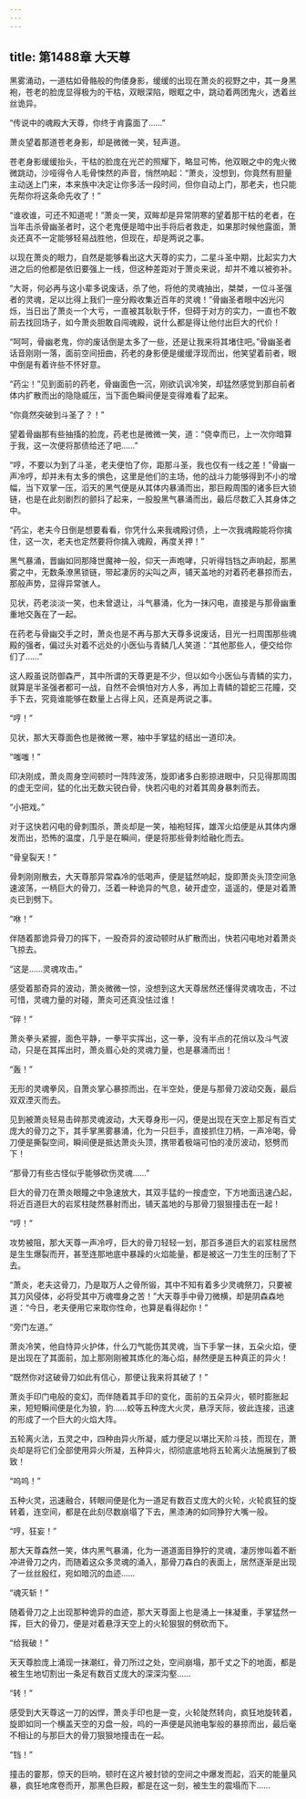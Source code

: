 ```yaml
---
---
---
```

title: 第1488章 大天尊
---



黑雾涌动，一道枯如骨骼般的佝偻身影，缓缓的出现在萧炎的视野之中，其一身黑袍，苍老的脸庞显得极为的干枯，双眼深陷，眼眶之中，跳动着两团鬼火，透着丝丝诡异。

“传说中的魂殿大天尊，你终于肯露面了……”

萧炎望着那道苍老身影，却是微微一笑，轻声道。

苍老身影缓缓抬头，干枯的脸庞在光芒的照耀下，略显可怖，他双眼之中的鬼火微微跳动，沙哑得令人毛骨悚然的声音，悄然响起：“萧炎，没想到，你竟然有胆量主动送上门来，本来族中决定让你多活一段时间，但你自动上门，那老夫，也只能先帮你将这条命先收了！”

“谁收谁，可还不知道呢！”萧炎一笑，双眸却是异常阴寒的望着那干枯的老者，在当年击杀骨幽圣者时，这个老鬼便是暗中出手将后者救走，如果那时候他露面，萧炎还真不一定能够轻易战胜他，但现在，却是两说之事。

以现在萧炎的眼力，自然是能够看出这大天尊的实力，二星斗圣中期，比起实力大进之后的他都是依旧要强上一线，但这种差距对于萧炎来说，却并不难以被弥补。

“大哥，何必再与这小辈多说废话，杀了他，将他的灵魂抽出，桀桀，一位斗圣强者的灵魂，足以比得上我们一座分殿收集近百年的灵魂！”骨幽圣者眼中凶光闪烁，当日出了萧炎一个大亏，一直被其耿耿于怀，但碍于对方的实力，一直也不敢前去找回场子，如今萧炎胆敢自闯魂殿，说什么都是得让他付出巨大的代价！

“呵呵，骨幽老鬼，你的废话倒是太多了一些，还是让我来将其堵住吧。”骨幽圣者话音刚刚一落，面前空间扭曲，药老的身影便是缓缓浮现而出，他笑望着前者，眼中倒是有着许些不怀好意。

“药尘！”见到面前的药老，骨幽面色一沉，刚欲讥讽冷笑，却猛然感觉到那自前者体内扩散而出的隐隐威压，当下面色瞬间便是变得难看了起来。

“你竟然突破到斗圣了？！”

望着骨幽那有些抽搐的脸庞，药老也是微微一笑，道：“侥幸而已，上一次你暗算于我，这一次便将那债给还了吧……”

“哼，不要以为到了斗圣，老夫便怕了你，距那斗圣，我也仅有一线之差！”骨幽一声冷哼，却并未有太多的惧色，这里是他们的主场，他的战斗力能够得到不小的增幅，当下双掌一压，滔天的黑气便是从其体内暴涌而出，那巨殿周围的诸多巨大锁链，也是在此刻剧烈的颤抖了起来，一股股黑气暴涌而出，最后尽数汇入其身体之中。

“药尘，老夫今日倒是想要看看，你凭什么来我魂殿讨债，上一次我魂殿能将你擒住，这一次，老夫也定然要将你擒入魂殿，再度关押！”

黑气暴涌，晋幽如同那降世魔神一般，仰天一声咆哮，只听得铛铛之声响起，那黑雾之中，无数条潦黑锁链，带起凄厉的尖叫之声，铺天盖地的对着药老暴掠而去，那般声势，显得异常骇人。

见状，药老淡淡一笑，也未曾退让，斗气暴涌，化为一抹闪电，直接是与那骨幽重重地交轰在了一起。

在药老与骨幽交手之时，萧炎也是不再与那大天尊多说废话，目光一扫周围那些魂殿的强者，偏过头对着不远处的小医仙与青鳞几人笑道：“其他那些人，便交给你们了……”

这人殿虽说防御森严，其中所谓的天尊更是不少，但以如今小医仙与青鳞的实力，就算是半圣强者都可一战，自然不会惧怕对方人多，再加上青鳞的碧蛇三花瞳，交手下去，究竟谁能够在数量上占得上风，还真是两说之事。

“哼！”

见状，那大天尊面色也是微微一寒，袖中手掌猛的结出一道印决。

“嗤嗤！”

印决刚成，萧炎周身空间顿时一阵阵波荡，旋即诸多白影掠进眼中，只见得那周围的虚无空间，猛的化出无数尖锐白骨，快若闪电的对着其周身暴刺而去。

“小把戏。”

对于这快若闪电的骨刺围杀，萧炎却是一笑，袖袍轻挥，雄浑火焰便是从其体内爆发而出，恐怖的温度，几乎是在瞬间，便是将那些骨刺给融化而去。

“骨皇裂天！”

骨刺刚刚散去，大天尊那异常森冷的低喝声，便是猛然响起，旋即萧炎头顶空间急速波荡，一柄巨大的骨刀，泛着一种诡异的气息，破开虚空，遥遥的，便是对着萧炎已到劈下。

“咻！”

伴随着那诡异骨刀的挥下，一股奇异的波动顿时从扩散而出，快若闪电地对着萧炎飞掠去。

“这是……灵魂攻击。”

感受着那奇异的波动，萧炎微微一惊，没想到这大天尊居然还懂得灵魂攻击，不过可惜，灵魂力量的对碰，萧炎可还真没怯过谁！

“碎！”

萧炎拳头紧握，面色平静，一拳平实挥出，这一拳，没有半点的花俏以及斗气波动，只是在其挥出时，萧炎眉心处的灵魂力量，也是暴涌而出！

“轰！”

无形的灵魂拳风，自萧炎掌心暴掠而出，在半空处，便是与那骨刀波动交轰，最后双双湮灭而去。

见到被萧炎轻易击碎那灵魂波动，大天尊身形一闪，便是出现在天空上那足有百丈庞大的骨刀之下，其手掌黑雾暴涌，化为一只巨手，直接抓住刀柄，一声冷喝，骨刀便是撕裂空间，瞬间便是抵达萧炎头顶，携带着极端可怕的凌厉波动，怒劈而下！

“那骨刀有些古怪似乎能够砍伤灵魂……”

巨大的骨刀在萧炎眼瞳之中急速放大，其双手猛的一按虚空，下方地面迅速凸起，将近百道巨大的岩浆柱陡然暴射而出，铺天盖地的与那骨刀狠狠撞击在一起！

“哼！”

攻势被阻，那大天尊一声冷哼，巨大的骨刀轻轻一划，那百多道巨大的岩浆柱居然是生生爆裂而开，甚至连那地底中暴躁的火焰能量，都是被这一刀生生的压制了下去。

“萧炎，老夫这骨刀，乃是取万人之骨所锻，其中不知有着多少灵魂祭刀，只要被其刀风侵体，必将受其中万魂噬身之苦！”大天尊手中骨刀微横，却是阴森森地道：“今日，老夫便用它来取你性命，也算是看得起你！”

“旁门左道。”

萧炎冷笑，他自恃异火护体，什么刀气能伤其灵魂，当下手掌一抹，五朵火焰，便是出现在了其面前，加上那刚刚被其炼化的海心焰，赫然便是五种真正的异火！

“既然你对这破骨刀如此有信心，那便让我来将其破了！”

萧炎手印门电般的变幻，而伴随着其手印的变化，面前的五朵异火，顿时膨胀起来，短短瞬间便是化为狼，豹……蛟等五种庞大火灵，悬浮天际，彼此连接，迅速的形成了一个巨大的火焰大阵。

五轮离火法，五灵之中，四种由异火所凝，威力便足以堪比天阶斗技，而现在，萧炎却是将它们全部使用异火所凝，五种异火，彻彻底底地将五轮离火法施展到了极致！

“呜呜！”

五种火灵，迅速融合，转眼间便是化为一道足有数百丈庞大的火轮，火轮疯狂的旋转着，连空间，都是在此刻尽数崩塌了下去，黑漆涛的如同狰狞大嘴一般。

“哼，狂妄！”

那大天尊森然一笑，体内黑气暴涌，化为一道道面目狰狞的灵魂，凄厉惨叫着不断冲进骨刀之内，而随着这众多灵魂的涌入，那骨刀森白的表面上，居然逐渐是出现了一丝丝殷红，宛如暗沉的血迹……

“魂灭斩！”

随着骨刀之上出现那种诡异的血迹，那大天尊面上也是涌上一抹凝重，手掌猛然一挥，巨大的骨刀，便是对着悬浮天空上的火轮狠狠的劈砍而下。

“给我破！”

天天尊脸庞上涌现一抹潮红，骨刀所过之处，空间崩塌，那千丈之下的地面，都是被生生地切割出一条足有数百丈庞大的深深沟壑……

“转！”

感受到大天尊这一刀的凶悍，萧炎手印也是一变，火轮陡然转向，疯狂地旋转着，旋即如同一个横盖天空的刃盘一般，呜的一声便是风驰电掣般的暴掠而出，最后毫不相让的与那巨大的骨刀狠狠地撞击在一起。

“铛！”

撞击的霎那，惊天的巨响，顿时在这片被封锁的空间之中爆发而起，滔天的能量风暴，疯狂地席卷而开，那黑色巨殿，都是在这一刻，被生生的震塌而下……